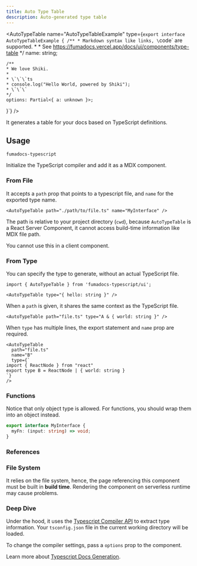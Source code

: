 ```yaml
---
title: Auto Type Table
description: Auto-generated type table
---
```


<Wrapper>

<div className="bg-fd-background p-4 rounded-xl">

<AutoTypeTable name="AutoTypeTableExample" type={`export interface AutoTypeTableExample {
    /**
     * Markdown syntax like links, \`code\` are supported.
     *
     * See https://fumadocs.vercel.app/docs/ui/components/type-table
     */
    name: string;

    /**
    * We love Shiki.
    *
    * \`\`\`ts
    * console.log("Hello World, powered by Shiki");
    * \`\`\`
    */
    options: Partial<{ a: unknown }>;

}`} />

</div>

</Wrapper>

It generates a table for your docs based on TypeScript definitions.

## Usage

```package-install
fumadocs-typescript
```

Initialize the TypeScript compiler and add it as a MDX component.


### From File

It accepts a `path` prop that points to a typescript file, and `name` for the exported type name.


```mdx
<AutoTypeTable path="./path/to/file.ts" name="MyInterface" />
```

The path is relative to your project directory (`cwd`), because `AutoTypeTable` is a React Server Component, it cannot access build-time information like MDX file path.

<Callout title="Server Component only" type="warn">

You cannot use this in a client component.

</Callout>

### From Type

You can specify the type to generate, without an actual TypeScript file.

```mdx
import { AutoTypeTable } from 'fumadocs-typescript/ui';

<AutoTypeTable type="{ hello: string }" />
```

When a `path` is given, it shares the same context as the TypeScript file.


```mdx
<AutoTypeTable path="file.ts" type="A & { world: string }" />
```

When `type` has multiple lines, the export statement and `name` prop are required.

```mdx
<AutoTypeTable
  path="file.ts"
  name="B"
  type={`
import { ReactNode } from "react"
export type B = ReactNode | { world: string }
`}
/>
```

### Functions

Notice that only object type is allowed. For functions, you should wrap them into an object instead.

```ts
export interface MyInterface {
  myFn: (input: string) => void;
}
```

### References

<auto-type-table path="../props.ts" name="AutoTypeTableProps" />

### File System

It relies on the file system, hence, the page referencing this component must be built in **build time**. Rendering the component on serverless runtime may cause problems.

### Deep Dive

Under the hood, it uses the [Typescript Compiler API](https://github.com/microsoft/TypeScript/wiki/Using-the-Compiler-API) to extract type information.
Your `tsconfig.json` file in the current working directory will be loaded.

To change the compiler settings, pass a `options` prop to the component.

Learn more about [Typescript Docs Generation](/docs/ui/typescript).
